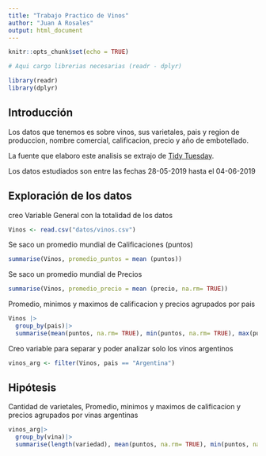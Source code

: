 ```yaml
---
title: "Trabajo Practico de Vinos"
author: "Juan A Rosales"
output: html_document
---
```



```r
knitr::opts_chunk$set(echo = TRUE)

# Aqui cargo librerias necesarias (readr - dplyr)

library(readr)
library(dplyr)

```


## Introducción

Los datos que tenemos es sobre vinos, sus varietales, pais y region de produccion, nombre comercial, calificacion, precio y año de embotellado.

La fuente que elaboro este analisis se extrajo de [Tidy Tuesday](https://github.com/rfordatascience/tidytuesday).

Los datos estudiados son entre las fechas 28-05-2019 hasta el 04-06-2019


## Exploración de los datos
creo Variable General con la totalidad de los datos


```r
Vinos <- read.csv("datos/vinos.csv")

```


Se saco un promedio mundial de Calificaciones (puntos)

```r
summarise(Vinos, promedio_puntos = mean (puntos))

```

Se saco un promedio mundial de Precios

```r
summarise(Vinos, promedio_precio = mean (precio, na.rm= TRUE))
```

Promedio, minimos y maximos de calificacion y precios agrupados por pais

```r
Vinos |>
  group_by(pais)|>
  summarise(mean(puntos, na.rm= TRUE), min(puntos, na.rm= TRUE), max(puntos, na.rm= TRUE), mean(precio, na.rm= TRUE), min(precio, na.rm= TRUE), max(precio, na.rm= TRUE)) 
```


Creo variable para separar y poder analizar solo los vinos argentinos

```r
vinos_arg <- filter(Vinos, pais == "Argentina")
```


## Hipótesis

Cantidad de varietales, Promedio, minimos y maximos de calificacion y precios agrupados por vinas argentinas

```r
vinos_arg|>
  group_by(vina)|>
  summarise(length(variedad), mean(puntos, na.rm= TRUE), min(puntos, na.rm= TRUE), max(puntos, na.rm= TRUE), mean(precio, na.rm= TRUE), min(precio, na.rm= TRUE), max(precio, na.rm= TRUE))
  
```





